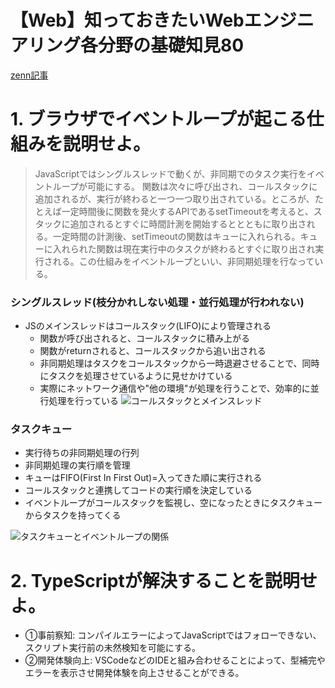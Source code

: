 # 【Web】知っておきたいWebエンジニアリング各分野の基礎知見80
[zenn記事](https://zenn.dev/rio_dev/articles/c0da74ae28bdcd)

# 1. ブラウザでイベントループが起こる仕組みを説明せよ。 
> JavaScriptではシングルスレッドで動くが、非同期でのタスク実行をイベントループが可能にする。
関数は次々に呼び出され、コールスタックに追加されるが、実行が終わると一つ一つ取り出されている。ところが、たとえば一定時間後に関数を発火するAPIであるsetTimeoutを考えると、スタックに追加されるとすぐに時間計測を開始するととともに取り出される。一定時間の計測後、setTimeoutの関数はキューに入れられる。キューに入れられた関数は現在実行中のタスクが終わるとすぐに取り出され実行される。この仕組みをイベントループといい、非同期処理を行なっている。


### シングルスレッド(枝分かれしない処理・並行処理が行われない)
- JSのメインスレッドはコールスタック(LIFO)により管理される
  - 関数が呼び出されると、コールスタックに積み上がる
  - 関数がreturnされると、コールスタックから追い出される
  - 非同期処理はタスクをコールスタックから一時退避させることで、同時にタスクを処理させているように見せかけている
  - 実際にネットワーク通信や"他の環境"が処理を行うことで、効率的に並行処理を行っている
![コールスタックとメインスレッド](../../img/2023-08/callstack.png)

### タスクキュー
- 実行待ちの非同期処理の行列
- 非同期処理の実行順を管理
- キューはFIFO(First In First Out)=入ってきた順に実行される
- コールスタックと連携してコードの実行順を決定している
- イベントループがコールスタックを監視し、空になったときにタスクキューからタスクを持ってくる

![タスクキューとイベントループの関係](../../img/2023-08/taskQueue.png)


# 2. TypeScriptが解決することを説明せよ。
- ①事前察知: コンパイルエラーによってJavaScriptではフォローできない、スクリプト実行前の未然検知を可能にする。
- ②開発体験向上: VSCodeなどのIDEと組み合わせることによって、型補完やエラーを表示させ開発体験を向上させることができる。
